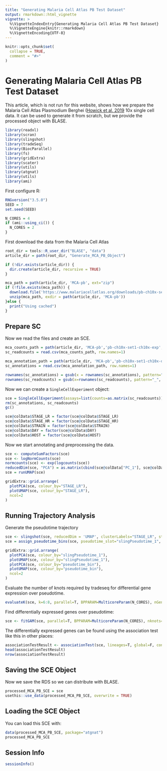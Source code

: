 ```yaml
---
title: "Generating Malaria Cell Atlas PB Test Dataset"
output: rmarkdown::html_vignette
vignette: >
  %\VignetteIndexEntry{Generating Malaria Cell Atlas PB Test Dataset}
  %\VignetteEngine{knitr::rmarkdown}
  %\VignetteEncoding{UTF-8}
---
```


```r
knitr::opts_chunk$set(
  collapse = TRUE,
  comment = "#>"
)
```

# Generating Malaria Cell Atlas PB Test Dataset

This article, which is not run for this website, shows how we prepare the Malaria Cell Atlas Plasmodium Berghei ([Howick et al. 2019](https://doi.org/10.1126/science.aaw2619) 10x single cell data. It can be used to generate it from scratch, but we provide the processed object with BLASE.

```r
library(readxl)
library(scran)
library(slingshot)
library(tradeSeq)
library(BiocParallel)
library(fs)
library(gridExtra)
library(scater)
library(utils)
library(atgnat)
library(utils)
library(ami)
```

First configure R:
```r
RNGversion("3.5.0")
SEED = 7
set.seed(SEED)
```

```r
N_CORES = 4
if (ami::using_ci()) {
  N_CORES = 2
}
```

First download the data from the Malaria Cell Atlas
```r
root_dir = tools::R_user_dir("BLASE", "data")
article_dir = path(root_dir, "Generate_MCA_PB_Object")

if (!dir.exists(article_dir)) {
  dir.create(article_dir, recursive = TRUE)
}

mca_path = path(article_dir, 'MCA-pb', ext="zip")
if (!file.exists(mca_path)) {
  download.file('https://www.malariacellatlas.org/downloads/pb-ch10x-set1.zip', mca_path)
  unzip(mca_path, exdir = path(article_dir, 'MCA-pb'))
}else {
  print("Using cached")
}
```

## Prepare SC
Now we read the files and create an SCE.

```r
mca_counts_path = path(article_dir, 'MCA-pb','pb-ch10x-set1-ch10x-exp', ext="csv")
sc_readcounts = read.csv(mca_counts_path, row.names=1)

mca_annotation_path = path(article_dir, 'MCA-pb','pb-ch10x-set1-ch10x-data', ext="csv")
sc_annotations = read.csv(mca_annotation_path, row.names=1)

rownames(sc_annotations) = gsub(x = rownames(sc_annotations), pattern="-", replacement=".", fixed=TRUE)
rownames(sc_readcounts) = gsub(x=rownames(sc_readcounts), pattern="_", replacement="-", fixed=TRUE)
```

Now we can create a `SingleCellExperiment` object:
```r
sce = SingleCellExperiment(assays=list(counts=as.matrix(sc_readcounts)), colData=sc_annotations)
rm(sc_annotations, sc_readcounts)
gc()

sce@colData$STAGE_LR = factor(sce@colData$STAGE_LR)
sce@colData$STAGE_HR = factor(sce@colData$STAGE_HR)
sce@colData$STRAIN = factor(sce@colData$STRAIN)
sce@colData$DAY = factor(sce@colData$DAY)
sce@colData$HOST = factor(sce@colData$HOST)
```

Now we start annotating and preprocessing the data.
```r
sce <- computeSumFactors(sce)
sce <- logNormCounts(sce)
normcounts(sce) <- exp(logcounts(sce))
reducedDim(sce, "PCA") = as.matrix(cbind(sce@colData["PC_1"], sce@colData["PC_2"]))
sce = runUMAP(sce)

gridExtra::grid.arrange(
  plotPCA(sce, colour_by="STAGE_LR"),
  plotUMAP(sce, colour_by="STAGE_LR"),
  ncol=2
)
```

## Running Trajectory Analysis

Generate the pseudotime trajectory
```r
sce <- slingshot(sce, reducedDim = 'UMAP', clusterLabels="STAGE_LR", start.clus="ring")
sce = assign_pseudotime_bins(sce, pseudotime_slot="slingPseudotime_1", n_bins=12, split_by="pseudotime_range")

gridExtra::grid.arrange(
  plotPCA(sce, colour_by="slingPseudotime_1"),
  plotUMAP(sce, colour_by="slingPseudotime_1"),
  plotPCA(sce, colour_by="pseudotime_bin"),
  plotUMAP(sce, colour_by="pseudotime_bin"),
  ncol=2
)
```

Evaluate the number of knots required by tradeseq for differential gene expression over pseudotime.
```r
evaluateK(sce, k=6:8, parallel=T, BPPARAM=MulticoreParam(N_CORES), nGenes=length(rownames(sce)))
```

Find differentially expressed genes over pseudotime:
```r
sce <- fitGAM(sce, parallel=T, BPPARAM=MulticoreParam(N_CORES), nknots=7)
```

The differentially expressed genes can be found using the association test like this in other places:
```r
associationTestResult <- associationTest(sce, lineages=T, global=F, contrastType="consecutive")
head(associationTestResult)
nrow(associationTestResult)
```

## Saving the SCE Object
Now we save the RDS so we can distribute with BLASE.
```r
processed_MCA_PB_SCE = sce
usethis::use_data(processed_MCA_PB_SCE, overwrite = TRUE)
```

## Loading the SCE Object
You can load this SCE with:
```r
data(processed_MCA_PB_SCE, package="atgnat")
processed_MCA_PB_SCE
```

## Session Info
``` r
sessionInfo()
```
